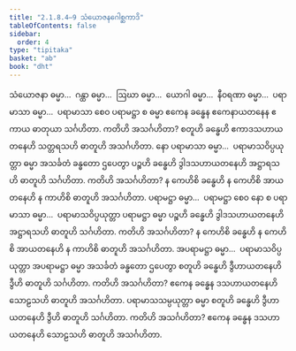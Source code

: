 ```yaml
---
title: "2.1.8.4–9 သံယောဇနဂေါစ္ဆကာဒိ"
tableOfContents: false
sidebar:
  order: 4
type: "tipitaka"
basket: "ab"
book: "dht"
---
```



<DynamicBreadcrumb />

<Division number="130" book="dht" e="ch" v="31" p="21">

<Paragraph number="176" book="dht">
သံယောဇနာ ဓမ္မာ…  ဂန္ထာ ဓမ္မာ…  ဩဃာ ဓမ္မာ…  ယောဂါ ဓမ္မာ…  နီဝရဏာ ဓမ္မာ…  ပရာမာသာ ဓမ္မာ…  ပရာမာသာ စေဝ ပရာမဋ္ဌာ စ ဓမ္မာ ဧကေန ခန္ဓေန ဧကေနာယတနေန ဧကာယ ဓာတုယာ သင်္ဂဟိတာ. ကတိဟိ အသင်္ဂဟိတာ? စတူဟိ ခန္ဓေဟိ ဧကာဒသဟာယတနေဟိ သတ္တရသဟိ ဓာတူဟိ အသင်္ဂဟိတာ.
</Paragraph>

</Division>
<Division number="131" book="dht" e="ch" v="31" p="21">

<Paragraph number="177" book="dht">
နော ပရာမာသာ ဓမ္မာ…  ပရာမာသဝိပ္ပယုတ္တာ ဓမ္မာ အသင်္ခတံ ခန္ဓတော ဌပေတွာ ပဉ္စဟိ ခန္ဓေဟိ ဒွါဒသဟာယတနေဟိ အဋ္ဌာရသဟိ ဓာတူဟိ သင်္ဂဟိတာ. ကတိဟိ အသင်္ဂဟိတာ? န ကေဟိစိ ခန္ဓေဟိ န ကေဟိစိ အာယတနေဟိ န ကာဟိစိ ဓာတူဟိ အသင်္ဂဟိတာ.
</Paragraph>

</Division>
<Division number="132" book="dht" e="ch" v="31" p="22">

<Paragraph number="178" book="dht">
ပရာမဋ္ဌာ ဓမ္မာ…  ပရာမဋ္ဌာ စေဝ နော စ ပရာမာသာ ဓမ္မာ…  ပရာမာသဝိပ္ပယုတ္တာ ပရာမဋ္ဌာ ဓမ္မာ ပဉ္စဟိ ခန္ဓေဟိ ဒွါဒသဟာယတနေဟိ အဋ္ဌာရသဟိ ဓာတူဟိ သင်္ဂဟိတာ. ကတိဟိ အသင်္ဂဟိတာ? န ကေဟိစိ ခန္ဓေဟိ န ကေဟိစိ အာယတနေဟိ န ကာဟိစိ ဓာတူဟိ အသင်္ဂဟိတာ.
</Paragraph>

</Division>
<Division number="133" book="dht" e="ch" v="31" p="22">

<Paragraph number="179" book="dht">
အပရာမဋ္ဌာ ဓမ္မာ…  ပရာမာသဝိပ္ပယုတ္တာ အပရာမဋ္ဌာ ဓမ္မာ အသင်္ခတံ ခန္ဓတော ဌပေတွာ စတူဟိ ခန္ဓေဟိ ဒွီဟာယတနေဟိ ဒွီဟိ ဓာတူဟိ သင်္ဂဟိတာ. ကတိဟိ အသင်္ဂဟိတာ? ဧကေန ခန္ဓေန ဒသဟာယတနေဟိ သောဠသဟိ ဓာတူဟိ အသင်္ဂဟိတာ.
</Paragraph>

</Division>
<Division number="134" book="dht" e="ch" v="31" p="22">

<Paragraph number="180" book="dht">
ပရာမာသသမ္ပယုတ္တာ ဓမ္မာ စတူဟိ ခန္ဓေဟိ ဒွီဟာယတနေဟိ ဒွီဟိ ဓာတူဟိ သင်္ဂဟိတာ. ကတိဟိ အသင်္ဂဟိတာ? ဧကေန ခန္ဓေန ဒသဟာယတနေဟိ သောဠသဟိ ဓာတူဟိ အသင်္ဂဟိတာ.
</Paragraph>
</Division>
